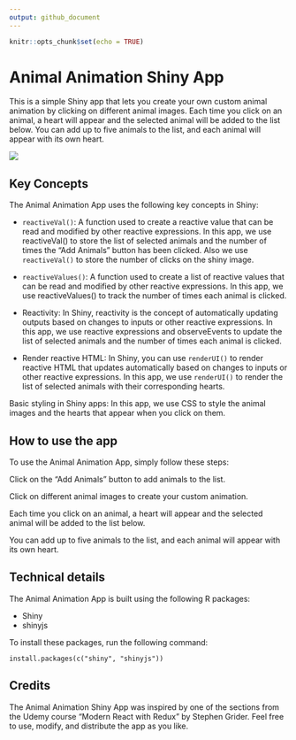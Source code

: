 ```yaml
---
output: github_document
---
```


```r
knitr::opts_chunk$set(echo = TRUE)
```

# Animal Animation Shiny App

This is a simple Shiny app that lets you create your own custom animal animation by clicking on different animal images. Each time you click on an animal, a heart will appear and the selected animal will be added to the list below. You can add up to five animals to the list, and each animal will appear with its own heart.

![](www/animalsApp.png)

## Key Concepts

The Animal Animation App uses the following key concepts in Shiny:

* `reactiveVal()`: A function used to create a reactive value that can be read and modified by other reactive expressions. In this app, we use reactiveVal() to store the list of selected animals and the number of times the "Add Animals" button has been clicked. Also we use `reactiveVal()` to store the number of clicks on the shiny image.

* `reactiveValues()`: A function used to create a list of reactive values that can be read and modified by other reactive expressions. In this app, we use reactiveValues() to track the number of times each animal is clicked.

* Reactivity: In Shiny, reactivity is the concept of automatically updating outputs based on changes to inputs or other reactive expressions. In this app, we use reactive expressions and observeEvents to update the list of selected animals and the number of times each animal is clicked.

* Render reactive HTML: In Shiny, you can use `renderUI()` to render reactive HTML that updates automatically based on changes to inputs or other reactive expressions. In this app, we use `renderUI()` to render the list of selected animals with their corresponding hearts.

Basic styling in Shiny apps: In this app, we use CSS to style the animal images and the hearts that appear when you click on them.

## How to use the app

To use the Animal Animation App, simply follow these steps:

Click on the "Add Animals" button to add animals to the list.

Click on different animal images to create your custom animation.

Each time you click on an animal, a heart will appear and the selected animal will be added to the list below.

You can add up to five animals to the list, and each animal will appear with its own heart.

## Technical details

The Animal Animation App is built using the following R packages:

* Shiny
* shinyjs

To install these packages, run the following command:

`install.packages(c("shiny", "shinyjs"))`

## Credits

The Animal Animation Shiny App was inspired by one of the sections from the Udemy course “Modern React with Redux” by Stephen Grider. Feel free to use, modify, and distribute the app as you like.

